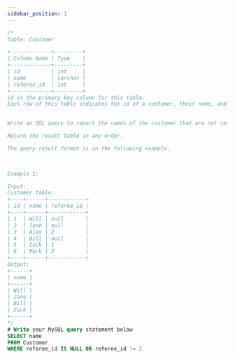 ```yaml
---
sidebar_position: 1
---
```

```sql
/*
Table: Customer

+-------------+---------+
| Column Name | Type    |
+-------------+---------+
| id          | int     |
| name        | varchar |
| referee_id  | int     |
+-------------+---------+
id is the primary key column for this table.
Each row of this table indicates the id of a customer, their name, and the id of the customer who referred them.
 

Write an SQL query to report the names of the customer that are not referred by the customer with id = 2.

Return the result table in any order.

The query result format is in the following example.

 

Example 1:

Input: 
Customer table:
+----+------+------------+
| id | name | referee_id |
+----+------+------------+
| 1  | Will | null       |
| 2  | Jane | null       |
| 3  | Alex | 2          |
| 4  | Bill | null       |
| 5  | Zack | 1          |
| 6  | Mark | 2          |
+----+------+------------+
Output: 
+------+
| name |
+------+
| Will |
| Jane |
| Bill |
| Zack |
+------+
*/
# Write your MySQL query statement below
SELECT name
FROM Customer
WHERE referee_id IS NULL OR referee_id != 2 
```